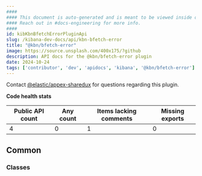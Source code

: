 ```yaml
---
####
#### This document is auto-generated and is meant to be viewed inside our experimental, new docs system.
#### Reach out in #docs-engineering for more info.
####
id: kibKbnBfetchErrorPluginApi
slug: /kibana-dev-docs/api/kbn-bfetch-error
title: "@kbn/bfetch-error"
image: https://source.unsplash.com/400x175/?github
description: API docs for the @kbn/bfetch-error plugin
date: 2024-10-24
tags: ['contributor', 'dev', 'apidocs', 'kibana', '@kbn/bfetch-error']
---
```




Contact [@elastic/appex-sharedux](https://github.com/orgs/elastic/teams/appex-sharedux) for questions regarding this plugin.

**Code health stats**

| Public API count  | Any count | Items lacking comments | Missing exports |
|-------------------|-----------|------------------------|-----------------|
| 4 | 0 | 1 | 0 |

## Common

### Classes
<DocDefinitionList data={kbnBfetchErrorObj.common.classes}/>

